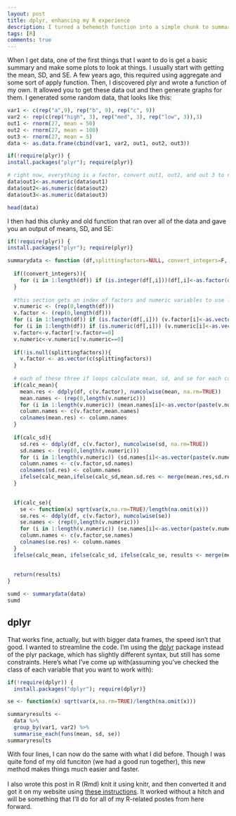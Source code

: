 ---
layout: post
title: dplyr, enhancing my R experience
description: I turned a behemoth function into a simple chunk to summarize my data
tags: [R]
comments: true
---

When I get data, one of the first things that I want to do is get a basic summary and make some plots to look at things. I usually start with getting the mean, SD, and SE. A few years ago, this required using aggregate and some sort of apply function. Then, I discovered plyr and wrote a function of my own. It allowed you to get these data out and then generate graphs for them. I generated some random data, that looks like this: 

````{r data, echo = FALSE, message=FALSE}
var1 <- c(rep("a",9), rep("b", 9), rep("c", 9))
var2 <- rep(c(rep("high", 3), rep("med", 3), rep("low", 3)),3)
out1 <- rnorm(27, mean = 50)
out2 <- rnorm(27, mean = 100)
out3 <- rnorm(27, mean = 5)
data <- as.data.frame(cbind(var1, var2, out1, out2, out3))

if(!require(plyr)) { 
install.packages("plyr"); require(plyr)} 

# right now, everything is a factor, convert out1, out2, and out 3 to numeric values
data$out1<-as.numeric(data$out1)
data$out2<-as.numeric(data$out2)
data$out3<-as.numeric(data$out3)

head(data)
````


I then had this clunky and old function that ran over all of the data and gave you an output of means, SD, and SE:

````{r function}
if(!require(plyr)) { 
install.packages("plyr"); require(plyr)} 

summarydata <- function (df,splittingfactors=NULL, convert_integers=F, calc_mean=T, calc_sd=T, calc_se=T){
  
  if((convert_integers)){
    for (i in 1:length(df)) if (is.integer(df[,i]))(df[,i]<-as.factor(df[,i]))
  }
  
  #this section gets an index of factors and numeric variables to use later
  v.numeric <- (rep(0,length(df)))
  v.factor <- (rep(0,length(df)))
  for (i in 1:length(df)) if (is.factor(df[,i])) (v.factor[i]<-as.vector((names(df[i]))))
  for (i in 1:length(df)) if (is.numeric(df[,i])) (v.numeric[i]<-as.vector((names(df[i]))))
  v.factor<-v.factor[!v.factor==0]
  v.numeric<-v.numeric[!v.numeric==0]
  
  if(!is.null(splittingfactors)){
    v.factor <- as.vector(c(splittingfactors))
  }
  
  # each of these three if loops calculate mean, sd, and se for each column (numcolwise) and then combines into a results df
  if(calc_mean){
    mean.res <- ddply(df, c(v.factor), numcolwise(mean, na.rm=TRUE))
    mean.names <- (rep(0,length(v.numeric)))
    for (i in 1:length(v.numeric)) (mean.names[i]<-as.vector(paste(v.numeric[i],"mean",sep=".")))
    column.names <- c(v.factor,mean.names)
    colnames(mean.res) <- column.names
  }
  
  if(calc_sd){
    sd.res <- ddply(df, c(v.factor), numcolwise(sd, na.rm=TRUE))
    sd.names <- (rep(0,length(v.numeric)))
    for (i in 1:length(v.numeric)) (sd.names[i]<-as.vector(paste(v.numeric[i],"sd",sep=".")))
    column.names <- c(v.factor,sd.names)
    colnames(sd.res) <- column.names
    ifelse(calc_mean,ifelse(calc_sd,mean.sd.res <- merge(mean.res,sd.res), mean.sd.res<-mean.res),mean.sd.res<-sd.res)
  }

  
  if(calc_se){
    se <- function(x) sqrt(var(x,na.rm=TRUE)/length(na.omit(x)))
    se.res <- ddply(df, c(v.factor), numcolwise(se))
    se.names <- (rep(0,length(v.numeric)))
    for (i in 1:length(v.numeric)) (se.names[i]<-as.vector(paste(v.numeric[i],"se",sep=".")))
    column.names <- c(v.factor,se.names)
    colnames(se.res) <- column.names
  }
  ifelse(calc_mean, ifelse(calc_sd, ifelse(calc_se, results <- merge(mean.sd.res,se.res), results <- merge(mean.res, se.res)), ifelse(calc_se, results<- merge(mean.res,se.res), results <- mean.res)), ifelse(calc_sd, ifelse(calc_se, results <- merge(sd.res,se.res), results <- sd.res), results <- se.res))
              
  
  return(results)
}

sumd <- summarydata(data)
sumd
````

## dplyr

That works fine, actually, but with bigger data frames, the speed isn't that good. I wanted to streamline the code. I'm using the [dplyr](http://cran.rstudio.com/web/packages/dplyr/vignettes/introduction.html) package instead of the plyr package, which has slightly different syntax, but still has some constraints. Here's what I've come up with(assuming you've checked the class of each variable that you want to work with):

````{r summary2, message=FALSE}
if(!require(dplyr)) { 
  install.packages("dplyr"); require(dplyr)} 

se <- function(x) sqrt(var(x,na.rm=TRUE)/length(na.omit(x)))

summaryresults <-
  data %>% 
  group_by(var1, var2) %>%
  summarise_each(funs(mean, sd, se))
summaryresults
````

With four lines, I can now do the same with what I did before. Though I was quite fond of my old funciton (we had a good run together), this new method makes things much easier and faster.
<br><br>
I also wrote this post in R (Rmd) knit it using knitr, and then converted it and got it on my website using [these instructions](http://www.jonzelner.net/jekyll/knitr/r/2014/07/02/autogen-knitr/). It worked without a hitch and will be something that I'll do for all of my R-related postes from here forward.
